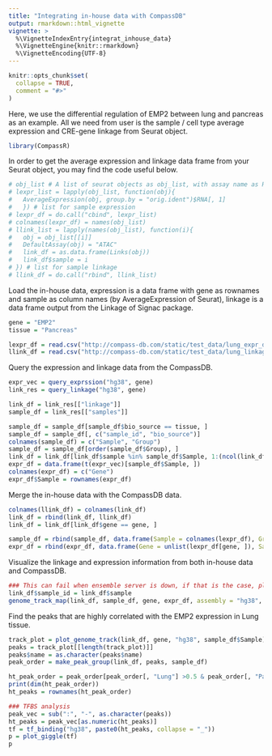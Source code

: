 ```yaml
---
title: "Integrating in-house data with CompassDB"
output: rmarkdown::html_vignette
vignette: >
  %\VignetteIndexEntry{integrat_inhouse_data}
  %\VignetteEngine{knitr::rmarkdown}
  %\VignetteEncoding{UTF-8}
---
```


```r
knitr::opts_chunk$set(
  collapse = TRUE,
  comment = "#>"
)
```

Here, we use the differential regulation of EMP2 between lung and pancreas as an example. All we need from user is the sample / cell type average expression and CRE-gene linkage from Seurat object.

```r
library(CompassR)
```

In order to get the average expression and linkage data frame from your Seurat object, you may find the code useful below.
```r
# obj_list # A list of seurat objects as obj_list, with assay name as RNA and ATAC, with names as sample ids
# lexpr_list = lapply(obj_list, function(obj){
#   AverageExpression(obj, group.by = "orig.ident")$RNA[, 1]
#   }) # list for sample expression
# lexpr_df = do.call("cbind", lexpr_list)
# colnames(lexpr_df) = names(obj_list)
# llink_list = lapply(names(obj_list), function(i){
#   obj = obj_list[[i]]
#   DefaultAssay(obj) = "ATAC"
#   link_df = as.data.frame(Links(obj))
#   link_df$sample = i
# }) # list for sample linkage
# llink_df = do.call("rbind", llink_list)
```

Load the in-house data, expression is a data frame with gene as rownames and sample as column names (by AverageExpression of Seurat), linkage is a data frame output from the Linkage of Signac package.
```r
gene = "EMP2"
tissue = "Pancreas"

lexpr_df = read.csv("http://compass-db.com/static/test_data/lung_expr_df.csv", header = TRUE, row.names = 1)
llink_df = read.csv("http://compass-db.com/static/test_data/lung_linkage_bed.csv", header = TRUE, row.names = 1)
```

Query the expression and linkage data from the CompassDB.
```r
expr_vec = query_exprssion("hg38", gene)
link_res = query_linkage("hg38", gene)

link_df = link_res[["linkage"]]
sample_df = link_res[["samples"]]

sample_df = sample_df[sample_df$bio_source == tissue, ]
sample_df = sample_df[, c("sample_id", "bio_source")]
colnames(sample_df) = c("Sample", "Group")
sample_df = sample_df[order(sample_df$Group), ]
link_df = link_df[link_df$sample %in% sample_df$Sample, 1:(ncol(link_df)-5)]
expr_df = data.frame(t(expr_vec)[sample_df$Sample, ])
colnames(expr_df) = c("Gene")
expr_df$Sample = rownames(expr_df)
```

Merge the in-house data with the CompassDB data.
```r
colnames(llink_df) = colnames(link_df)
link_df = rbind(link_df, llink_df)
link_df = link_df[link_df$gene == gene, ]

sample_df = rbind(sample_df, data.frame(Sample = colnames(lexpr_df), Group = "Lung", row.names = colnames(lexpr_df)))
expr_df = rbind(expr_df, data.frame(Gene = unlist(lexpr_df[gene, ]), Sample = colnames(lexpr_df), row.names =  colnames(lexpr_df)))
```


Visualize the linkage and expression information from both in-house data and CompassDB.
```r
### This can fail when ensemble server is down, if that is the case, please try it later
link_df$sample_id = link_df$sample
genome_track_map(link_df, sample_df, gene, expr_df, assembly = "hg38", legend.position="left", t = -20, b = 20)
```

Find the peaks that are highly correlated with the EMP2 expression in Lung tissue.
```r
track_plot = plot_genome_track(link_df, gene, "hg38", sample_df$Sample)
peaks = track_plot[[length(track_plot)]]
peaks$name = as.character(peaks$name)
peak_order = make_peak_group(link_df, peaks, sample_df)

ht_peak_order = peak_order[peak_order[, "Lung"] >0.5 & peak_order[, "Pancreas"]<0.5, ]
print(dim(ht_peak_order))
ht_peaks = rownames(ht_peak_order)

### TFBS analysis
peak_vec = sub(":", "-", as.character(peaks))
ht_peaks = peak_vec[as.numeric(ht_peaks)]
tf = tf_binding("hg38", paste0(ht_peaks, collapse = "_"))
p = plot_giggle(tf)
p
```





